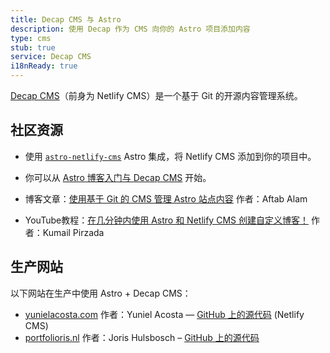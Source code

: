 ```yaml
---
title: Decap CMS 与 Astro
description: 使用 Decap 作为 CMS 向你的 Astro 项目添加内容
type: cms
stub: true
service: Decap CMS
i18nReady: true
---
```


[Decap CMS](https://www.decapcms.org/)（前身为 Netlify CMS）是一个基于 Git 的开源内容管理系统。
## 社区资源 

- 使用 [`astro-netlify-cms`](https://github.com/delucis/astro-netlify-cms) Astro 集成，将 Netlify CMS 添加到你的项目中。

- 你可以从 [Astro 博客入门与 Decap CMS](https://github.com/advanced-astro/astro-decap-cms-starter) 开始。

- 博客文章：[使用基于 Git 的 CMS 管理 Astro 站点内容](https://aalam.vercel.app/blog/astro-and-git-cms-netlify) 作者：Aftab Alam

- YouTube教程：[在几分钟内使用 Astro 和 Netlify CMS 创建自定义博客！](https://www.youtube.com/watch?v=3yip2wSRX_4) 作者：Kumail Pirzada

## 生产网站

以下网站在生产中使用 Astro + Decap CMS：

- [yunielacosta.com](https://www.yunielacosta.com/) 作者：Yuniel Acosta — [GitHub 上的源代码](https://github.com/yacosta738/yacosta738.github.io) (Netlify CMS)
- [portfolioris.nl](https://www.portfolioris.nl/) 作者：Joris Hulsbosch – [GitHub 上的源代码](https://github.com/portfolioris/portfolioris.nl)
